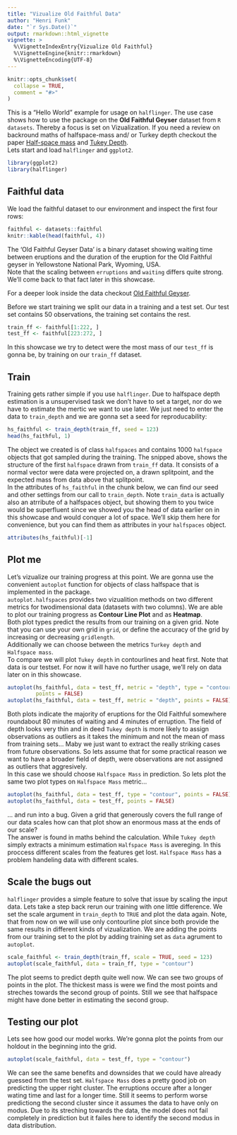 ```yaml
---
title: "Vizualize Old Faithful Data"
author: "Henri Funk"
date: "`r Sys.Date()`"
output: rmarkdown::html_vignette
vignette: >
  %\VignetteIndexEntry{Vizualize Old Faithful}
  %\VignetteEngine{knitr::rmarkdown}
  %\VignetteEncoding{UTF-8}
---
```


```r
knitr::opts_chunk$set(
  collapse = TRUE,
  comment = "#>"
)
```

This is a “Hello World” example for usage on `halflinger`.
The use case shows how to use the package on the **Old Faithful Geyser** 
dataset from `R datasets`.
Thereby a focus is set on Vizualization.
If you need a review on backround maths of halfspace-mass and/ or Turkey depth 
checkout the paper
[Half-space mass](https://link.springer.com/article/10.1007/s10994-015-5524-x)
and 
[Tukey Depth](https://www.sciencedirect.com/science/article/pii/S0925772112000594).  
Lets start and load `halflinger` and `ggplot2`.

```r
library(ggplot2)
library(halflinger)
```

## Faithful data

We load the faithful dataset to our environment and inspect the first four rows:

```r
faithful <- datasets::faithful
knitr::kable(head(faithful, 4))
```

The 'Old Faithful Geyser Data' is a binary dataset showing waiting time between
eruptions and the duration of the eruption for the Old Faithful geyser in 
Yellowstone National Park, Wyoming, USA.  
Note that the scaling between `erruptions` and `waiting` differs quite strong.
We'll come back to that fact later in this showcase.

For a deeper look inside the data checkout
[Old Faithful Geyser](https://www.jstor.org/stable/2347385?origin=crossref&seq=1).  

Before we start training we split our data in a training and a test set.
Our test set contains 50 observations, the training set contains the rest.

```r
train_ff <- faithful[1:222, ]
test_ff <- faithful[223:272, ]
```

In this showcase we try to detect were the most mass of our `test_ff` is gonna 
be, by training on our `train_ff` dataset.

## Train

Training gets rather simple if you use `halflinger`.
Due to halfspace depth estimation is a unsupervised task we don't have to set a
target, nor do we have to estimate the mertic we want to use later.
We just need to enter the data to `train_depth` and we are gonna set a seed for
reproducability:

```r
hs_faithful <- train_depth(train_ff, seed = 123)
head(hs_faithful, 1)
```

The object we created is of class `halfspaces` and contains 1000 `halfspace` 
objects that  got sampled during the training. 
The snipped above, shows the structure of the first `halfspace` drawn from
`train_ff` data.
It consists of a normal vector were data were projected on, a drawn splitpoint,
and the expected mass from data above that splitpoint.  
In the attributes of `hs_faithful` in the chunk below, we can find our seed and
other settings from our call to `train_depth`.
Note `train_data` is actually also an atrribute of a halfspaces object, but 
showing them to you twice would be superfluent since we showed you the head of 
data earlier on in this showcase and would conquer a lot of space. 
We'll skip them here for convenience, but you can find them as attributes in
your `halfspaces` object.

```r
attributes(hs_faithful)[-1]
```

## Plot me

Let's vizualize our training progress at this point. 
We are gonna use the convenient `autoplot` function for objects of class 
halfspace that is implemented in the package.  
`autoplot.halfspaces` provides two vizualition methods on two different metrics
for twodimensional data (datasets with two columns).
We are able to plot our training progress as **Contour Line Plot** and as 
**Heatmap**.  
Both plot types predict the results from our training on a given grid.
Note that you can use your own grid in `grid`, or define the accuracy of the
grid by increasing or decreasing `gridlength`.  
Additionally we can choose between the metrics `Turkey depth` and
`Halfspace mass`.  
To compare we will plot `Tukey depth` in contourlines and heat first.
Note that data is our testset. For now it will have no further usage, we'll rely
on data later on in this showcase.


```r
autoplot(hs_faithful, data = test_ff, metric = "depth", type = "contour", 
         points = FALSE)
autoplot(hs_faithful, data = test_ff, metric = "depth", points = FALSE)
```

Both plots indicate the majority of eruptions for the Old Faithful somewhere
roundabout 80 minutes of waiting and 4 minutes of erruption.
The field of depth looks very thin and in deed `Tukey depth` is more likely to 
assign observations as outliers as it takes the minimum and not the mean of 
mass from training sets... 
Maby we just want to extract the really striking cases from future observations.
So lets assume that for some practical reason we want to have a broader field of
depth, were observations are not assigned as outliers that aggresively.  
In this case we should choose `Halfspace Mass` in prediction.
So lets plot the same two plot types on `Halfspace Mass` metric...

```r
autoplot(hs_faithful, data = test_ff, type = "contour", points = FALSE)
autoplot(hs_faithful, data = test_ff, points = FALSE)
```

... and run into a bug. 
Given a grid that generously covers the full range of our data scales how can 
that plot show an enormous mass at the ends of our scale?  
The answer is found in maths behind the calculation.
While `Tukey depth` simply extracts a minimum estimation `Halfspace Mass` is 
avereging.
In this proccess different scales from the features get lost.
`Halfspace Mass` has a problem handeling data with different scales.  

## Scale the bugs out

`halflinger` provides a simple feature to solve that issue by scaling the input 
data.
Lets take a step back rerun our training with one little difference.
We set the scale argument in `train_depth` to `TRUE` and plot the data again.
Note, that from now on we will use only contourline plot since both provide the
same results in different kinds of vizualization.
We are adding the points from our training set to the plot by adding training
set as `data` agrument to `autoplot`.

```r
scale_faithful <- train_depth(train_ff, scale = TRUE, seed = 123)
autoplot(scale_faithful, data = train_ff, type = "contour")
```

The plot seems to predict depth quite well now.
We can see two groups of points in the plot.
The thickest mass is were we find the most points and streches towards the
second group of points.
Still we see that halfspace might have done better in estimating the second
group.

## Testing our plot

Lets see how good our model works.
We're gonna plot the points from our holdout in the beginning into the grid.

```r
autoplot(scale_faithful, data = test_ff, type = "contour")
```

We can see the same benefits and downsides that we could have already guessed
from the test set. 
`Halfspace Mass` does a pretty good job on predicting the upper right cluster.
The erruptions occure after a longer wating time and last for a longer time.
Still it seems to perform worse predictiong the second cluster since it assumes
the data to have only on modus.
Due to its streching towards the data, the model does not fail completely in
prediction but it failes here to identify the second modus in data distribution.

